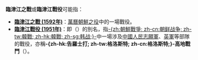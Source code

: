 '''臨津江之戰'''或'''臨津江戰役'''可能指：
*'''[[臨津江之戰_(1592年)|臨津江之戰 (1592年)]]'''：[[萬曆朝鮮之役|萬曆朝鮮之役]]中的一場戰役。
*'''[[臨津江戰役_(1951年)|臨津江戰役 (1951年)]]'''：即'''{{Link-ko|雪馬里戰鬥|설마리 전투}}'''（{{lang|ko|설마리 전투}}）的別名，指[[朝鮮戰爭|-{zh:朝鮮戰爭; zh-cn:朝鲜战争; zh-tw:韓戰; zh-hk:韓戰; zh-sg:韩战;}-]]中一場涉及[[中國人民志願軍|中國人民志願軍]]、[[英軍|英軍]]等部隊的戰役，亦稱'''-{zh-hk:告羅士打; zh-tw:格洛斯特; zh-cn:格洛斯特;}-高地戰鬥'''（{{lang|ko|글로스터 고지 전투}}）。

{{Disambiguation|cat=五字亚洲战事消歧义}}